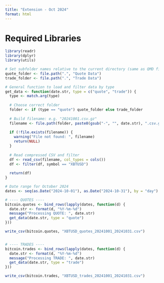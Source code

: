 ```yaml
---
title: "Extension - Oct 2024"
format: html
---
```


# Required Libraries
```r
library(readr)
library(dplyr)
library(utils)
```

```r
# Set subfolder names relative to the current directory (same as QMD file)
quote_folder <- file.path(".", "Quote Data")
trade_folder <- file.path(".", "Trade Data")

# General function to load and filter data by type
get_data <- function(date.str, type = c("quote", "trade")) {
  type <- match.arg(type)
  
  # Choose correct folder
  folder <- if (type == "quote") quote_folder else trade_folder
  
  # Build filename: e.g. "20241001.csv.gz"
  filename <- file.path(folder, paste0(gsub("-", "", date.str), ".csv.gz"))
  
  if (!file.exists(filename)) {
    warning("File not found: ", filename)
    return(NULL)
  }
  
  # Read compressed CSV and filter
  df <- read_csv(filename, col_types = cols())
  df <- filter(df, symbol == "XBTUSD")
  
  return(df)
}

# Date range for October 2024
dates <- seq(as.Date("2024-10-01"), as.Date("2024-10-31"), by = "day")

```

```r
# ---- QUOTES ----
bitcoin.quotes <- bind_rows(lapply(dates, function(d) {
  date.str <- format(d, "%Y-%m-%d")
  message("Processing QUOTE: ", date.str)
  get_data(date.str, type = "quote")
}))

write_csv(bitcoin.quotes, "XBTUSD_quotes_20241001_20241031.csv")


# ---- TRADES ----
bitcoin.trades <- bind_rows(lapply(dates, function(d) {
  date.str <- format(d, "%Y-%m-%d")
  message("Processing TRADE: ", date.str)
  get_data(date.str, type = "trade")
}))

write_csv(bitcoin.trades, "XBTUSD_trades_20241001_20241031.csv")

```

